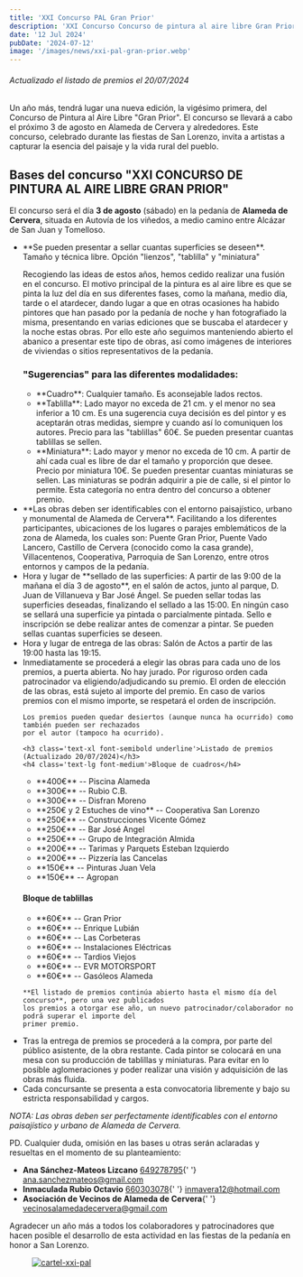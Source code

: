 ```yaml
---
title: 'XXI Concurso PAL Gran Prior'
description: 'XXI Concurso Concurso de pintura al aire libre Gran Prior de Alameda de Cervera'
date: '12 Jul 2024'
pubDate: '2024-07-12'
image: '/images/news/xxi-pal-gran-prior.webp'
---
```


<h6 class='text-sm'>Actualizado el listado de premios el 20/07/2024</h6>

Un año más, tendrá lugar una nueva edición, la vigésimo primera, del Concurso de Pintura al Aire Libre "Gran Prior". El concurso se llevará a cabo el próximo 3 de agosto en Alameda de Cervera y alrededores. Este concurso, celebrado durante las fiestas de San Lorenzo, invita a artistas a capturar la esencia del paisaje y la vida rural del pueblo.

<h2 class='text-xl font-semibold title-font text-gray-800 pl-5 text-center'>
	Bases del concurso "XXI CONCURSO DE PINTURA AL AIRE LIBRE GRAN PRIOR"
</h2>

El concurso será el día **3 de agosto** (sábado) en la pedanía de **Alameda de Cervera**, situada en Autovía de los viñedos, a medio camino entre Alcázar de San Juan y Tomelloso.

<ul class='flex flex-col space-y-4 md:space-y-8 list-disc ml-8'>
<li class='space-y-4'> 
<p>**Se pueden presentar a sellar cuantas superficies se deseen**. Tamaño y técnica libre. Opción "lienzos", "tablilla" y "miniatura"</p>

<p>
	Recogiendo las ideas de estos años, hemos cedido realizar una fusión en el concurso. El motivo
	principal de la pintura es al aire libre es que se pinta la luz del día en sus diferentes fases,
	como la mañana, medio día, tarde o el atardecer, dando lugar a que en otras ocasiones ha habido
	pintores que han pasado por la pedanía de noche y han fotografiado la misma, presentando en varias
	ediciones que se buscaba el atardecer y la noche estas obras. Por ello este año seguimos
	manteniendo abierto el abanico a presentar este tipo de obras, así como imágenes de interiores de
	viviendas o sitios representativos de la pedanía.
</p>

<h3 class='text-xl font-semibold'>"Sugerencias" para las diferentes modalidades:</h3>

<ul class='flex flex-col space-y-4 list-disc ml-8'>
	<li>**Cuadro**: Cualquier tamaño. Es aconsejable lados rectos.</li>
	<li>
		**Tablilla**: Lado mayor no exceda de 21 cm. y el menor no sea inferior a 10 cm. Es una
		sugerencia cuya decisión es del pintor y es aceptarán otras medidas, siempre y cuando así lo
		comuniquen los autores. Precio para las "tablillas" 60€. Se pueden presentar cuantas tablillas
		se sellen.
	</li>
	<li>
		**Miniatura**: Lado mayor y menor no exceda de 10 cm. A partir de ahí cada cual es libre de dar
		el tamaño y proporción que desee. Precio por miniatura 10€. Se pueden presentar cuantas
		miniaturas se sellen. Las miniaturas se podrán adquirir a pie de calle, si el pintor lo permite.
		Esta categoría no entra dentro del concurso a obtener premio.
	</li>
</ul>

</li>
<li>**Las obras deben ser identificables con el entorno paisajístico, urbano y monumental de Alameda de Cervera**. Facilitando a los diferentes participantes, ubicaciones de los lugares o parajes emblemáticos de la zona de Alameda, los cuales son: Puente Gran Prior, Puente Vado Lancero, Castillo de Cervera (conocido como la casa grande), Villacentenos, Cooperativa, Parroquia de San Lorenzo, entre otros entornos y campos de la pedanía.</li>

<li>
	Hora y lugar de **sellado de las superficies: A partir de las 9:00 de la mañana el día 3 de
	agosto**, en el salón de actos, junto al parque, D. Juan de Villanueva y Bar José Ángel. Se pueden
	sellar todas las superficies deseadas, finalizando el sellado a las 15:00. En ningún caso se
	sellará una superficie ya pintada o parcialmente pintada. Sello e inscripción se debe realizar
	antes de comenzar a pintar. Se pueden sellas cuantas superficies se deseen.
</li>

<li>Hora y lugar de entrega de las obras: Salón de Actos a partir de las 19:00 hasta las 19:15.</li>

<li class='space-y-4'>
	Inmediatamente se procederá a elegir las obras para cada uno de los premios, a puerta abierta. No
	hay jurado. Por riguroso orden cada patrocinador va eligiendo/adjudicando su premio. El orden de
	elección de las obras, está sujeto al importe del premio. En caso de varios premios con el mismo
	importe, se respetará el orden de inscripción.

    Los premios pueden quedar desiertos (aunque nunca ha ocurrido) como también pueden ser rechazados
    por el autor (tampoco ha ocurrido).

	<h3 class='text-xl font-semibold underline'>Listado de premios (Actualizado 20/07/2024)</h3>
	<h4 class='text-lg font-medium'>Bloque de cuadros</h4>

<ul class='flex flex-col space-y-4 list-disc ml-8'>
	<li>**400€** -- Piscina Alameda</li>
	<li>**300€** -- Rubio C.B.</li>
	<li>**300€** -- Disfran Moreno</li>
	<li>**250€ y 2 Estuches de vino** -- Cooperativa San Lorenzo</li>
	<li>**250€** -- Construcciones Vicente Gómez</li>
	<li>**250€** -- Bar José Angel</li>
	<li>**250€** -- Grupo de Integración Almida</li>
	<li>**200€** -- Tarimas y Parquets Esteban Izquierdo</li>
	<li>**200€** -- Pizzería las Cancelas</li>
	<li>**150€** -- Pinturas Juan Vela</li>
	<li>**150€** -- Agropan</li>
</ul>

<h4 class='text-lg font-medium'>Bloque de tablillas</h4>

<ul class='flex flex-col space-y-4 list-disc ml-8'>
	<li>**60€** -- Gran Prior</li>
	<li>**60€** -- Enrique Lubián</li>
	<li>**60€** -- Las Corbeteras</li>
	<li>**60€** -- Instalaciones Eléctricas</li>
	<li>**60€** -- Tardios Viejos</li>
	<li>**60€** -- EVR MOTORSPORT</li>
	<li>**60€** -- Gasóleos Alameda</li>
</ul>

    **El listado de premios continúa abierto hasta el mismo día del concurso**, pero una vez publicados
    los premios a otorgar ese año, un nuevo patrocinador/colaborador no podrá superar el importe del
    primer premio.

</li>

<li>
	Tras la entrega de premios se procederá a la compra, por parte del público asistente, de la obra
	restante. Cada pintor se colocará en una mesa con su producción de tablillas y miniaturas. Para
	evitar en lo posible aglomeraciones y poder realizar una visión y adquisición de las obras más
	fluida.
</li>

<li>
	Cada concursante se presenta a esta convocatoria libremente y bajo su estricta responsabilidad y
	cargos.
</li>

</ul>

_NOTA: Las obras deben ser perfectamente identificables con el entorno paisajístico y urbano de Alameda de Cervera._

PD. Cualquier duda, omisión en las bases u otras serán aclaradas y resueltas en el momento de su planteamiento:

<ul class='flex flex-col list-disc ml-8'>
	<li class='break-before-auto'>
		<strong class='mr-2'>Ana Sánchez-Mateos Lizcano</strong> <a href='tel:649278795'>649278795</a>{' '}
		<a href='mailto:ana.sanchezmateos@gmail.com'>ana.sanchezmateos@gmail.com</a>
	</li>
	<li>
		<strong class='mr-2'>Inmaculada Rubio Octavio</strong> <a href='tel:660303078'>660303078</a>{' '}
		<a href='mailto:inmavera12@hotmail.com'>inmavera12@hotmail.com</a>
	</li>
	<li>
		<strong class='mr-2'>Asociación de Vecinos de Alameda de Cervera</strong>{' '}
		<a href='mailto:vecinosalamedadecervera@gmail.com'>vecinosalamedadecervera@gmail.com</a>
	</li>
</ul>

Agradecer un año más a todos los colaboradores y patrocinadores que hacen posible el desarrollo de esta actividad en las fiestas de la pedanía en honor a San Lorenzo.

<figure class='rounded shadow-lg shadow-gray-400 bg-gray-800 max-w-md mx-auto'>
	<a href='/images/news/xxi-pal-gran-prior.webp' target='_blank' rel='noopener noreferrer'>
		<img
			src='/images/news/xxi-pal-gran-prior.webp'
			alt='cartel-xxi-pal'
			class='rounded max-w-auto mt-14'
		/>
	</a>
</figure>
